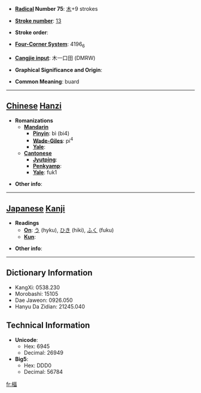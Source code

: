 * '''[[Wiktionary:Chinese radical index| Radical]] Number 75''': [[Wiktionary:Chinese radical index 木|木]]+9 strokes

* '''[[Wiktionary:Chinese total strokes index|Stroke number]]''': [[Wiktionary:Chinese total strokes index 13|13]]

* '''Stroke order''': 

* '''[[Wiktionary:Chinese four corner index|Four-Corner System]]''': 4196<sub>6</sub>

* '''[[Wiktionary:Chinese Cangjie index|Cangjie input]]''': 木一口田 (DMRW)

* '''Graphical Significance and Origin''': 

* '''Common Meaning''': buard

----

== [[Chinese]] [[Hanzi]] ==

* '''Romanizations'''
** '''[[Mandarin]]'''
*** '''[[Pinyin]]''': bì (bi4)
*** '''[[Wade-Giles]]''': pi<sup>4</sup>
*** '''[[Yale]]''': 
** '''[[Cantonese]]'''
*** '''[[Jyutping]]''':
*** '''[[Penkyamp]]''': 
*** '''[[Yale]]''': fuk1

* '''Other info''': 

----

== [[Japanese]] [[Kanji]] ==

* '''Readings'''
** '''[[On]]''': [[う]] (hyku), [[ひき]] (hiki), [[ふく]] (fuku)
** '''[[Kun]]''': 

* '''Other info''':  

----

== Dictionary Information ==

* KangXi: 0538.230
* Morobashi: 15105
* Dae Jaweon: 0926.050
* Hanyu Da Zidian: 21245.040

== Technical Information ==

* '''Unicode''':
** Hex: 6945
** Decimal: 26949
* '''Big5''':
** Hex: DDD0
** Decimal: 56784

[[fr:楅]]